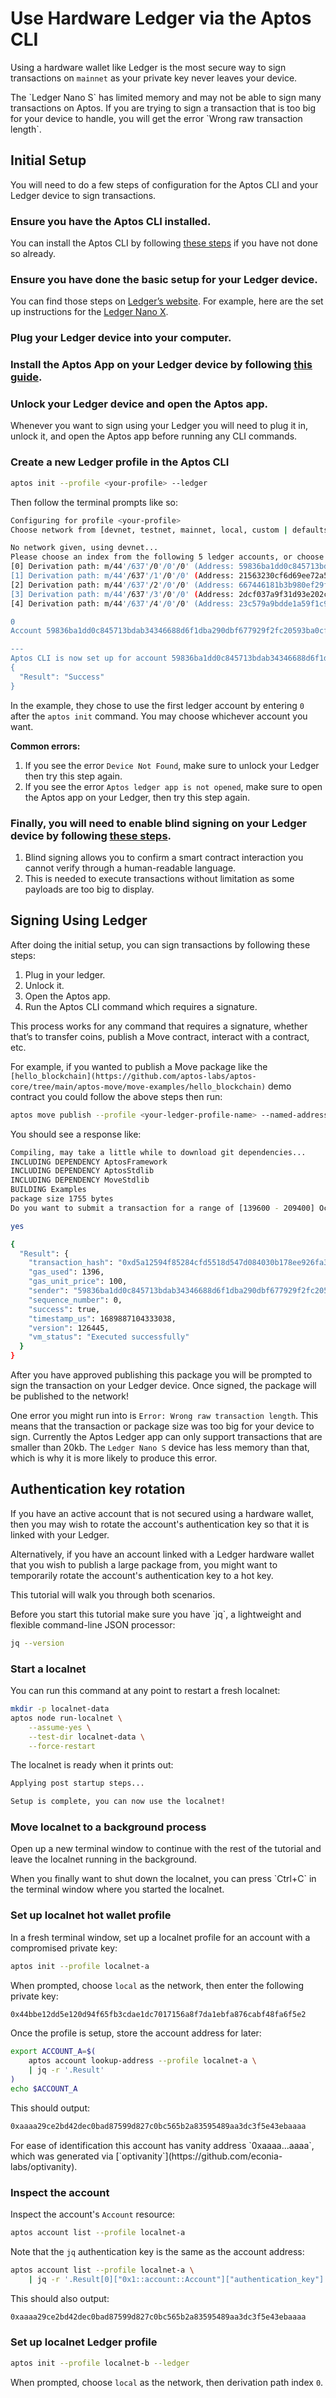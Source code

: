 
# Use Hardware Ledger via the Aptos CLI

Using a hardware wallet like Ledger is the most secure way to sign transactions on `mainnet` as your private key never leaves your device.

<Callout type="warning">
The `Ledger Nano S` has limited memory and may not be able to sign many transactions on Aptos. If you are trying to sign a transaction that is too big for your device to handle, you will get the error `Wrong raw transaction length`.
</Callout>

## Initial Setup

You will need to do a few steps of configuration for the Aptos CLI and your Ledger device to sign transactions.
<Steps>
### Ensure you have the Aptos CLI installed.
   You can install the Aptos CLI by following [these steps](../../install-cli.mdx) if you have not done so already.
### Ensure you have done the basic setup for your Ledger device.
   You can find those steps on [Ledger’s website](https://www.ledger.com/). For example, here are the set up instructions for the [Ledger Nano X](https://support.ledger.com/hc/en-us/articles/360018784134-Set-up-your-Ledger-Nano-X?docs=true).
### Plug your Ledger device into your computer.
### Install the Aptos App on your Ledger device by following [this guide](https://support.ledger.com/hc/en-us/articles/7326502672285-Aptos-APT?docs=true).
### Unlock your Ledger device and open the Aptos app.

   <Callout type="info" emoji="ℹ️">
   Whenever you want to sign using your Ledger you will need to plug it in, unlock it, and open the Aptos app before running any CLI commands.
   </Callout>

### Create a new Ledger profile in the Aptos CLI

   ```bash filename="Terminal"
   aptos init --profile <your-profile> --ledger
   ```

   Then follow the terminal prompts like so:

   ```bash filename="Terminal"
   Configuring for profile <your-profile>
   Choose network from [devnet, testnet, mainnet, local, custom | defaults to devnet]

   No network given, using devnet...
   Please choose an index from the following 5 ledger accounts, or choose an arbitrary index that you want to use:
   [0] Derivation path: m/44'/637'/0'/0'/0' (Address: 59836ba1dd0c845713bdab34346688d6f1dba290dbf677929f2fc20593ba0cfb)
   [1] Derivation path: m/44'/637'/1'/0'/0' (Address: 21563230cf6d69ee72a51d21920430d844ee48235e708edbafbc69708075a86e)
   [2] Derivation path: m/44'/637'/2'/0'/0' (Address: 667446181b3b980ef29f5145a7a2cc34d433fc3ee8c97fc044fd978435f2cb8d)
   [3] Derivation path: m/44'/637'/3'/0'/0' (Address: 2dcf037a9f31d93e202c074229a1b69ea8ee4d2f2d63323476001c65b0ec4f31)
   [4] Derivation path: m/44'/637'/4'/0'/0' (Address: 23c579a9bdde1a59f1c9d36d8d379aeefe7a5997b5b58bd5a5b0c12a4f170431)

   0
   Account 59836ba1dd0c845713bdab34346688d6f1dba290dbf677929f2fc20593ba0cfb has been already found on-chain

   ---
   Aptos CLI is now set up for account 59836ba1dd0c845713bdab34346688d6f1dba290dbf677929f2fc20593ba0cfb as profile <your-profile>!  Run `aptos --help` for more information about commands
   {
     "Result": "Success"
   }
   ```

   In the example, they chose to use the first ledger account by entering `0` after the `aptos init` command. You may choose whichever account you want.

   **Common errors:**

   1. If you see the error `Device Not Found`, make sure to unlock your Ledger then try this step again.
   2. If you see the error `Aptos ledger app is not opened`, make sure to open the Aptos app on your Ledger, then try this step again.

### Finally, you will need to enable blind signing on your Ledger device by following [these steps](https://medium.com/@DavidLehman24/how-to-enable-disable-blind-signing-on-ledger-wallet-99113a85cdad).
   1. Blind signing allows you to confirm a smart contract interaction you cannot verify through a human-readable language.
   2. This is needed to execute transactions without limitation as some payloads are too big to display.
</Steps>

## Signing Using Ledger

After doing the initial setup, you can sign transactions by following these steps:

1. Plug in your ledger.
2. Unlock it.
3. Open the Aptos app.
4. Run the Aptos CLI command which requires a signature.

<Callout type="info" emoji="ℹ️">
This process works for any command that requires a signature, whether that’s to transfer coins, publish a Move contract, interact with a contract, etc.
</Callout>

For example, if you wanted to publish a Move package like the `[hello_blockchain](https://github.com/aptos-labs/aptos-core/tree/main/aptos-move/move-examples/hello_blockchain)` demo contract you could follow the above steps then run:

```bash filename="Terminal"
aptos move publish --profile <your-ledger-profile-name> --named-addresses hello_blockchain=<your-ledger-profile-name>
```

You should see a response like:

```bash filename="Terminal"
Compiling, may take a little while to download git dependencies...
INCLUDING DEPENDENCY AptosFramework
INCLUDING DEPENDENCY AptosStdlib
INCLUDING DEPENDENCY MoveStdlib
BUILDING Examples
package size 1755 bytes
Do you want to submit a transaction for a range of [139600 - 209400] Octas at a gas unit price of 100 Octas? [yes/no] >

yes

{
  "Result": {
    "transaction_hash": "0xd5a12594f85284cfd5518d547d084030b178ee926fa3d8cbf699cc0596eff538",
    "gas_used": 1396,
    "gas_unit_price": 100,
    "sender": "59836ba1dd0c845713bdab34346688d6f1dba290dbf677929f2fc20593ba0cfb",
    "sequence_number": 0,
    "success": true,
    "timestamp_us": 1689887104333038,
    "version": 126445,
    "vm_status": "Executed successfully"
  }
}

```

After you have approved publishing this package you will be prompted to sign the transaction on your Ledger device. Once signed, the package will be published to the network!

One error you might run into is `Error: Wrong raw transaction length`. This means that the transaction or package size was too big for your device to sign. Currently the Aptos Ledger app can only support transactions that are smaller than 20kb. The `Ledger Nano S` device has less memory than that, which is why it is more likely to produce this error.

## Authentication key rotation

If you have an active account that is not secured using a hardware wallet, then you may wish to rotate the account's authentication key so that it is linked with your Ledger.

Alternatively, if you have an account linked with a Ledger hardware wallet that you wish to publish a large package from, you might want to temporarily rotate the account's authentication key to a hot key.

This tutorial will walk you through both scenarios.


<Callout type="default" emoji="🧠">
Before you start this tutorial make sure you have `jq`, a lightweight and flexible command-line JSON processor:

```sh filename="Terminal"
jq --version
```
</Callout>

<Steps>

### Start a localnet

You can run this command at any point to restart a fresh localnet:

```sh filename="Terminal"
mkdir -p localnet-data
aptos node run-localnet \
    --assume-yes \
    --test-dir localnet-data \
    --force-restart
```

The localnet is ready when it prints out:

```sh filename="Terminal"
Applying post startup steps...

Setup is complete, you can now use the localnet!
```

### Move localnet to a background process

Open up a new terminal window to continue with the rest of the tutorial and leave the localnet running in the background.

<Callout type="default">
When you finally want to shut down the localnet, you can press `Ctrl+C` in the terminal window where you started the localnet.
</Callout>

### Set up localnet hot wallet profile

In a fresh terminal window, set up a localnet profile for an account with a compromised private key:

```sh filename="Terminal"
aptos init --profile localnet-a
```

When prompted, choose `local` as the network, then enter the following private key:

```sh filename="Terminal"
0x44bbe12dd5e120d94f65fb3cdae1dc7017156a8f7da1ebfa876cabf48fa6f5e2
```

Once the profile is setup, store the account address for later:

```sh filename="Terminal"
export ACCOUNT_A=$(
    aptos account lookup-address --profile localnet-a \
    | jq -r '.Result'
)
echo $ACCOUNT_A
```

This should output:

```sh filename="Terminal"
0xaaaa29ce2bd42dec0bad87599d827c0bc565b2a83595489aa3dc3f5e43ebaaaa
```

<Callout type="default" emoji="🧠">
For ease of identification this account has vanity address `0xaaaa...aaaa`, which was generated via [`optivanity`](https://github.com/econia-labs/optivanity).
</Callout>

### Inspect the account

Inspect the account's `Account` resource:

```sh filename="Terminal"
aptos account list --profile localnet-a
```

Note that the `jq` authentication key is the same as the account address:

```sh filename="Terminal"
aptos account list --profile localnet-a \
    | jq -r '.Result[0]["0x1::account::Account"]["authentication_key"]'
```

This should also output:

```sh filename="Terminal"
0xaaaa29ce2bd42dec0bad87599d827c0bc565b2a83595489aa3dc3f5e43ebaaaa
```

### Set up localnet Ledger profile

```sh filename="Terminal"
aptos init --profile localnet-b --ledger
```

When prompted, choose `local` as the network, then derivation path index `0`.

</Steps>

